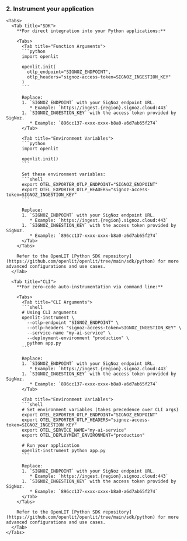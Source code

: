### 2. Instrument your application
    <Tabs>
      <Tab title="SDK">
        **For direct integration into your Python applications:**
        
        <Tabs>
          <Tab title="Function Arguments">
          ```python
          import openlit

          openlit.init(
            otlp_endpoint="SIGNOZ_ENDPOINT", 
            otlp_headers="signoz-access-token=SIGNOZ_INGESTION_KEY"
          )
          ```

          Replace:
          1. `SIGNOZ_ENDPOINT` with your SigNoz endpoint URL.
             * Example: `https://ingest.{region}.signoz.cloud:443`
          1. `SIGNOZ_INGESTION_KEY` with the access token provided by SigNoz.
             * Example: `896cc137-xxxx-xxxx-b8a0-a6d7ab65f274`
          </Tab>
          
          <Tab title="Environment Variables">
          ```python
          import openlit

          openlit.init()
          ```

          Set these environment variables:
          ```shell
          export OTEL_EXPORTER_OTLP_ENDPOINT="SIGNOZ_ENDPOINT"
          export OTEL_EXPORTER_OTLP_HEADERS="signoz-access-token=SIGNOZ_INGESTION_KEY"
          ```

          Replace:
          1. `SIGNOZ_ENDPOINT` with your SigNoz endpoint URL.
             * Example: `https://ingest.{region}.signoz.cloud:443`
          1. `SIGNOZ_INGESTION_KEY` with the access token provided by SigNoz.
             * Example: `896cc137-xxxx-xxxx-b8a0-a6d7ab65f274`
          </Tab>
        </Tabs>

        Refer to the OpenLIT [Python SDK repository](https://github.com/openlit/openlit/tree/main/sdk/python) for more advanced configurations and use cases.
      </Tab>
      
      <Tab title="CLI">
        **For zero-code auto-instrumentation via command line:**
        
        <Tabs>
          <Tab title="CLI Arguments">
          ```shell
          # Using CLI arguments
          openlit-instrument \
            --otlp-endpoint "SIGNOZ_ENDPOINT" \
            --otlp-headers "signoz-access-token=SIGNOZ_INGESTION_KEY" \
            --service-name "my-ai-service" \
            --deployment-environment "production" \
            python app.py
          ```
          
          Replace:
          1. `SIGNOZ_ENDPOINT` with your SigNoz endpoint URL.
             * Example: `https://ingest.{region}.signoz.cloud:443`
          1. `SIGNOZ_INGESTION_KEY` with the access token provided by SigNoz.
             * Example: `896cc137-xxxx-xxxx-b8a0-a6d7ab65f274`
          </Tab>
          
          <Tab title="Environment Variables">
          ```shell
          # Set environment variables (takes precedence over CLI args)
          export OTEL_EXPORTER_OTLP_ENDPOINT="SIGNOZ_ENDPOINT"
          export OTEL_EXPORTER_OTLP_HEADERS="signoz-access-token=SIGNOZ_INGESTION_KEY"
          export OTEL_SERVICE_NAME="my-ai-service"
          export OTEL_DEPLOYMENT_ENVIRONMENT="production"
          
          # Run your application
          openlit-instrument python app.py
          ```
          
          Replace:
          1. `SIGNOZ_ENDPOINT` with your SigNoz endpoint URL.
             * Example: `https://ingest.{region}.signoz.cloud:443`
          1. `SIGNOZ_INGESTION_KEY` with the access token provided by SigNoz.
             * Example: `896cc137-xxxx-xxxx-b8a0-a6d7ab65f274`
          </Tab>
        </Tabs>

        Refer to the OpenLIT [Python SDK repository](https://github.com/openlit/openlit/tree/main/sdk/python) for more advanced configurations and use cases.
      </Tab>
    </Tabs>
